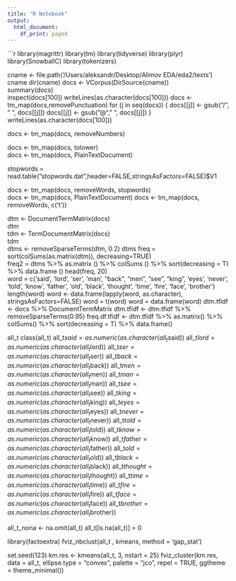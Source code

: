 ```yaml
---
title: "R Notebook"
output:
  html_document:
    df_print: paged
---
```

```r
library(magrittr)
library(tm)
library(tidyverse)
library(plyr)
library(SnowballC)
library(tokenizers)
 
 
cname <- file.path('/Users/aleksandr/Desktop/Alimov EDA/eda2/texts')
cname
dir(cname)
docs <- VCorpus(DirSource(cname))   
summary(docs)  
inspect(docs[100])
writeLines(as.character(docs[100]))
docs <- tm_map(docs,removePunctuation)
for (j in seq(docs))
    {
    docs[[j]] <- gsub("/", " ", docs[[j]])
    docs[[j]] <- gsub("@", " ", docs[[j]])
    }
writeLines(as.character(docs[100]))

docs <- tm_map(docs, removeNumbers)

docs <- tm_map(docs, tolower)   
docs <- tm_map(docs, PlainTextDocument)

stopwords = read.table("stopwords.dat",header=FALSE,stringsAsFactors=FALSE)$V1

docs <- tm_map(docs, removeWords, stopwords)  
docs <- tm_map(docs, PlainTextDocument)
docs <- tm_map(docs, removeWords, c('t'))

dtm <- DocumentTermMatrix(docs)   
dtm  
tdm <- TermDocumentMatrix(docs)   
tdm   
dtms <- removeSparseTerms(dtm, 0.2) 
dtms
freq = sort(colSums(as.matrix(dtm)), decreasing=TRUE)   
freq2 =  dtms %>% as.matrix () %>% colSums () %>% sort(decreasing = T) %>% data.frame ()
head(freq, 20)  
word = c('said', 'lord', 'ser', 'man', "back", "men", "see", "king", 'eyes', 'never', 
'told', 'know', 'father', 'old', 'black', 'thought', 'time', 'fire', 'face', 'brother')
length(word)
word <- data.frame(lapply(word, as.character), stringsAsFactors=FALSE)
word = t(word)
word = data.frame(word)
dtm.tfidf <- docs %>% DocumentTermMatrix
dtm.tfidf <- dtm.tfidf %>% removeSparseTerms(0.95)
freq.df.tfidf <- dtm.tfidf %>% as.matrix() %>% colSums() %>% sort(decreasing = T) %>% data.frame()

all_t
class(all_t)
all_t$said = as.numeric(as.character(all_t$said))
all_t$lord = as.numeric(as.character(all_t$lord))
all_t$ser = as.numeric(as.character(all_t$ser))
all_t$back = as.numeric(as.character(all_t$back))
all_t$men = as.numeric(as.character(all_t$men))
all_t$man = as.numeric(as.character(all_t$man))
all_t$see = as.numeric(as.character(all_t$see))
all_t$king = as.numeric(as.character(all_t$king))
all_t$eyes = as.numeric(as.character(all_t$eyes))
all_t$never = as.numeric(as.character(all_t$never))
all_t$told = as.numeric(as.character(all_t$told))
all_t$know = as.numeric(as.character(all_t$know))
all_t$father = as.numeric(as.character(all_t$father))
all_t$old = as.numeric(as.character(all_t$old))
all_t$black = as.numeric(as.character(all_t$black))
all_t$thought = as.numeric(as.character(all_t$thought))
all_t$time = as.numeric(as.character(all_t$time))
all_t$fire = as.numeric(as.character(all_t$fire))
all_t$face = as.numeric(as.character(all_t$face))
all_t$brother= as.numeric(as.character(all_t$brother))


all_t_nona <- na.omit(all_t)
all_t[is.na(all_t)] = 0


library(factoextra)
fviz_nbclust(all_t , kmeans,
             method = 'gap_stat')
             
             
set.seed(123)
km.res <- kmeans(all_t, 3, nstart = 25)
fviz_cluster(km.res, data = all_t, 
             ellipse.type = "convex",
             palette = "jco",
             repel = TRUE,
             ggtheme = theme_minimal())

